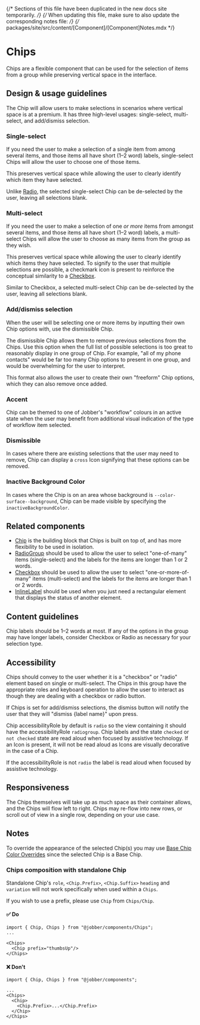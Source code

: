 
{/* Sections of this file have been duplicated in the new docs site temporarily. */}
{/* When updating this file, make sure to also update the corresponding notes file: */}
{/* packages/site/src/content/[Component]/[Component]Notes.mdx */}

<Meta title="Components/Selections/Chips" />

# Chips

Chips are a flexible component that can be used for the selection of items from
a group while preserving vertical space in the interface.

## Design & usage guidelines

The Chip will allow users to make selections in scenarios where vertical space
is at a premium. It has three high-level usages: single-select, multi-select,
and add/dismiss selection.

<Tabs>
  <Tab label="Web">

### Single-select

If you need the user to make a selection of a single item from among several
items, and those items all have short (1–2 word) labels, single-select Chips
will allow the user to choose one of those items.

This preserves vertical space while allowing the user to clearly identify which
item they have selected.

Unlike [Radio](../?path=/docs/components-forms-and-inputs-radiogroup--docs), the
selected single-select Chip can be de-selected by the user, leaving all
selections blank.

### Multi-select

If you need the user to make a selection of one _or more_ items from amongst
several items, and those items all have short (1–2 word) labels, a multi-select
Chips will allow the user to choose as many items from the group as they wish.

This preserves vertical space while allowing the user to clearly identify which
items they have selected. To signify to the user that multiple selections are
possible, a checkmark icon is present to reinforce the conceptual similarity to
a [Checkbox](../?path=/docs/components-selections-checkbox--docs).

Similar to Checkbox, a selected multi-select Chip can be de-selected by the
user, leaving all selections blank.

### Add/dismiss selection

When the user will be selecting one or more items by inputting their own Chip
options with, use the dismissible Chip.

The dismissible Chip allows them to remove previous selections from the Chips.
Use this option when the full list of possible selections is too great to
reasonably display in one group of Chip. For example, "all of my phone contacts"
would be far too many Chip options to present in one group, and would be
overwhelming for the user to interpret.

This format also allows the user to create their own "freeform" Chip options,
which they can also remove once added.

  </Tab>
  <Tab label="Mobile">

### Accent

Chip can be themed to one of Jobber's "workflow" colours in an active state when
the user may benefit from additional visual indication of the type of workflow
item selected.

### Dismissible

In cases where there are existing selections that the user may need to remove,
Chip can display a `cross` Icon signifying that these options can be removed.

### Inactive Background Color

In cases where the Chip is on an area whose background is
`--color-surface--background`, Chip can be made visible by specifying the
`inactiveBackgroundColor`.

  </Tab>
</Tabs>

## Related components

- [Chip](../?path=/docs/components-selections-chip--docs) is the building block
  that Chips is built on top of, and has more flexibility to be used in
  isolation.
- [RadioGroup](../?path=/docs/components-forms-and-inputs-radiogroup--docs)
  should be used to allow the user to select "one-of-many" items (single-select)
  and the labels for the items are longer than 1 or 2 words.
- [Checkbox](../?path=/docs/components-selections-checkbox--docs) should be used
  to allow the user to select "one-or-more-of-many" items (multi-select) and the
  labels for the items are longer than 1 or 2 words.
- [InlineLabel](../?path=/docs/components-status-and-feedback-inlinelabel--docs)
  should be used when you just need a rectangular element that displays the
  status of another element.

## Content guidelines

Chip labels should be 1–2 words at most. If any of the options in the group may
have longer labels, consider Checkbox or Radio as necessary for your selection
type.

## Accessibility

<Tabs>
  <Tab label="Web">

Chips should convey to the user whether it is a "checkbox" or "radio" element
based on single or multi-select. The Chips in this group have the appropriate
roles and keyboard operation to allow the user to interact as though they are
dealing with a checkbox or radio button.

If Chips is set for add/dismiss selections, the dismiss button will notify the
user that they will "dismiss \{label name\}" upon press.

  </Tab>

  <Tab label="Mobile">

Chip accessibilityRole by default is `radio` so the view containing it should
have the accessibilityRole `radiogroup`. Chip labels and the state `checked` or
`not checked` state are read aloud when focused by assistive technology. If an
Icon is present, it will not be read aloud as Icons are visually decorative in
the case of a Chip.

If the accessibilityRole is not `radio` the label is read aloud when focused by
assistive technology.

  </Tab>
</Tabs>

## Responsiveness

The Chips themselves will take up as much space as their container allows, and
the Chips will flow left to right. Chips may re-flow into new rows, or scroll
out of view in a single row, depending on your use case.

## Notes

To override the appearance of the selected Chip(s) you may use
[Base Chip Color Overrides](../?path=/docs/components-selections-chip--docs#base-chip-color-overrides)
since the selected Chip is a Base Chip.

### Chips composition with standalone Chip

Standalone Chip's `role`, `<Chip.Prefix>`, `<Chip.Suffix>` `heading` and
`variation` will not work specifically when used within a `Chips`.

If you wish to use a prefix, please use `Chip` from `Chips/Chip`.

#### ✅ Do

```
import { Chip, Chips } from "@jobber/components/Chips";
...

<Chips>
  <Chip prefix="thumbsUp"/>
</Chips>
```

#### ❌ Don't

```
import { Chip, Chips } from "@jobber/components";

...
<Chips>
  <Chip>
    <Chip.Prefix>...</Chip.Prefix>
  </Chip>
</Chips>
```
